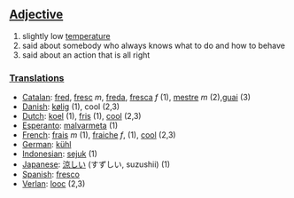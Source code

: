 ==[[Adjective]]==
#slightly low [[temperature]]
#said about somebody who always knows what to do and how to behave
#said about an action that is all right

===[[Translation]]s===
*[[Catalan]]: [[fred]], [[fresc]] ''m'', [[freda]], [[fresca]] ''f'' (1), [[mestre]] ''m'' (2),[[guai]] (3)
*[[Danish]]: [[kølig]] (1), cool (2,3)
*[[Dutch]]: [[koel]] (1), [[fris]] (1), [[cool]] (2,3)
*[[Esperanto]]: [[malvarmeta]] (1)
*[[French]]: [[frais]] ''m'' (1), [[fraiche]] ''f'', (1), [[cool]] (2,3)
*[[German]]: [[kühl]]
*[[Indonesian]]: [[sejuk]] (1)
*[[Japanese]]: [[涼しい]] (すずしい, suzushii) (1)
*[[Spanish]]: [[fresco]]
*[[Verlan]]: [[looc]] (2,3)